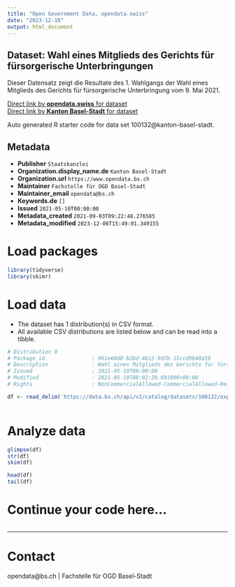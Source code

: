 ```yaml
---
title: "Open Government Data, opendata.swiss"
date: "2023-12-18"
output: html_document
---
```


## Dataset: Wahl eines Mitglieds des Gerichts für fürsorgerische Unterbringungen

Dieser Datensatz zeigt die Resultate des 1. Wahlgangs der Wahl eines Mitglieds des Gerichts für fürsorgerische Unterbringung vom 9. Mai 2021. 

[Direct link by **opendata.swiss** for dataset](https://opendata.swiss/de/dataset/wahl-eines-mitglieds-des-gerichts-fur-fursorgerische-unterbringungen)<br>
[Direct link by **Kanton Basel-Stadt** for dataset](https://data.bs.ch/explore/dataset/100132/)

Auto generated R starter code for data set 100132@kanton-basel-stadt.

## Metadata

- **Publisher** `Staatskanzlei`
- **Organization.display_name.de** `Kanton Basel-Stadt`
- **Organization.url** `https://www.opendata.bs.ch`
- **Maintainer** `Fachstelle für OGD Basel-Stadt`
- **Maintainer_email** `opendata@bs.ch`
- **Keywords.de** `[]`
- **Issued** `2021-05-10T00:00:00`
- **Metadata_created** `2021-09-03T09:22:48.276585`
- **Metadata_modified** `2023-12-06T15:49:01.349155`


# Load packages

```r

library(tidyverse)
library(skimr)

```

# Load data

-   The dataset has 1 distribution(s) in CSV format.
-   All available CSV distributions are listed below and can be read into a tibble.

```r

# Distribution 0
# Package_id               : 961e60d8-b2bd-4b13-9d7b-15ccd9b40a59
# Description              : Wahl eines Mitglieds des Gerichts für fürsorgerische Unterbringungen (csv)
# Issued                   : 2021-05-10T00:00:00
# Modified                 : 2021-05-10T08:02:20.691000+00:00
# Rights                   : NonCommercialAllowed-CommercialAllowed-ReferenceRequired

df <- read_delim('https://data.bs.ch/api/v2/catalog/datasets/100132/exports/csv')



```

# Analyze data

```r

glimpse(df)
str(df)
skim(df)

head(df)
tail(df)

```

# Continue your code here...

```r

```

------------------------------------------------------------------------

# Contact

opendata@bs.ch | Fachstelle für OGD Basel-Stadt
